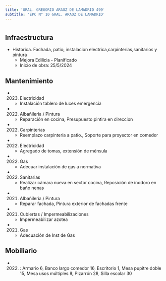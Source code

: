 ```yaml
---
title: 'GRAL. GREGORIO ARAOZ DE LAMADRID 499'
subtitle: 'EPC N° 10 GRAL. ARAOZ DE LAMADRID'
---
```


#
## Infraestructura

* Historica. Fachada, patio, instalacion electrica,carpinterias,sanitarios y pintura 
    + Mejora Edilicia - Planificado 
    + Inicio de obra: 25/5/2024 






## Mantenimiento

*  (2023) Electricidad 
    + Instalación tablero de luces emergencia

*  (2022) Albañileria / Pintura 
    + Reparación en cocina, Presupuesto pintira en direccion

*  (2022) Carpinterías 
    + Reemplazo carpinteria a patio., Soporte para proyector en comedor

*  (2022) Electricidad 
    + Agregado de tomas, extensión de ménsula

*  (2022) Gas 
    + Adecuar instalación de gas a normativa

*  (2022) Sanitarias 
    + Realizar cámara nueva en sector cocina, Reposición de inodoro en baño nenas

*  (2021) Albañileria / Pintura 
    + Reparar fachada, Pintura exterior de fachadas frente

*  (2021) Cubiertas / Impermeabilizaciones 
    + Impermeabilizar azotea

*  (2021) Gas 
    + Adecuación de Inst de Gas





## Mobiliario

*  (2022) : Armario 6, Banco largo comedor 16, Escritorio 1, Mesa pupitre doble 15, Mesa usos múltiples 8, Pizarrón 28, Silla escolar 30 




